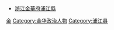 *[[浙江省_(清)|浙江]][[金華府|金華府]][[浦江縣|浦江縣]]
[[Category:清朝浙江知縣|金]]
[[Category:金华政治人物|Category:金华政治人物]]
[[Category:浦江县|Category:浦江县]]